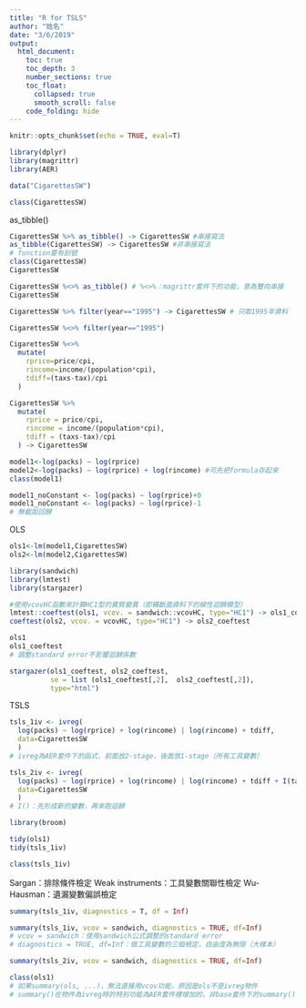 ```yaml
---
title: "R for TSLS"
author: "姓名"
date: "3/6/2019"
output: 
  html_document: 
    toc: true
    toc_depth: 3
    number_sections: true
    toc_float:
      collapsed: true
      smooth_scroll: false
    code_folding: hide
---
```


```r
knitr::opts_chunk$set(echo = TRUE, eval=T)
```

```r

library(dplyr)
library(magrittr)
library(AER)

```

```r

data("CigarettesSW")

```

```r

class(CigarettesSW)

```


as_tibble()

```r

CigarettesSW %>% as_tibble() -> CigarettesSW #串接寫法
as_tibble(CigarettesSW) -> CigarettesSW #非串接寫法
# function要有刮號
class(CigarettesSW)
CigarettesSW

```

```r

CigarettesSW %<>% as_tibble() # %<>%：magrittr套件下的功能，意為雙向串接
CigarettesSW

```




```r

CigarettesSW %>% filter(year=="1995") -> CigarettesSW # 只取1995年資料

```

```r
CigarettesSW %<>% filter(year=="1995") 

```

```r

CigarettesSW %<>% 
  mutate(
    rprice=price/cpi,
    rincome=income/(population*cpi),
    tdiff=(taxs-tax)/cpi
  )

CigarettesSW %>%
  mutate(
    rprice = price/cpi,
    rincome = income/(population*cpi),
    tdiff = (taxs-tax)/cpi
  ) -> CigarettesSW

```


```r

model1<-log(packs) ~ log(rprice) 
model2<-log(packs) ~ log(rprice) + log(rincome) #可先把formula存起來
class(model1)

```

```r

model1_noConstant <- log(packs) ~ log(rprice)+0
model1_noConstant <- log(packs) ~ log(rprice)-1
# 無截距回歸

```



OLS
```r

ols1<-lm(model1,CigarettesSW)
ols2<-lm(model2,CigarettesSW)

```


```r

library(sandwich)
library(lmtest)
library(stargazer)

```


```r



#使用vcovHC函數來計算HC1型的異質變異（即橫斷面資料下的線性迴歸模型）
lmtest::coeftest(ols1, vcov. = sandwich::vcovHC, type="HC1") -> ols1_coeftest
coeftest(ols2, vcov. = vcovHC, type="HC1") -> ols2_coeftest

```

```r

ols1
ols1_coeftest
# 調整standard error不影響迴歸係數

```


```r

stargazer(ols1_coeftest, ols2_coeftest, 
          se = list (ols1_coeftest[,2],  ols2_coeftest[,2]),
          type="html")

```





TSLS
```r

tsls_1iv <- ivreg(
  log(packs) ~ log(rprice) + log(rincome) | log(rincome) + tdiff,
  data=CigarettesSW
  ) 
# ivreg為AER套件下的函式，前面放2-stage，後面放1-stage（所有工具變數）

tsls_2iv <- ivreg(
  log(packs) ~ log(rprice) + log(rincome) | log(rincome) + tdiff + I(tax/cpi),
  data=CigarettesSW
  ) 
# I()：先形成新的變數，再來跑迴歸

```

```r

library(broom)

```

```r

tidy(ols1)
tidy(tsls_1iv)

```

```r

class(tsls_1iv)

```



Sargan：排除條件檢定
Weak instruments：工具變數關聯性檢定
Wu-Hausman：遺漏變數偏誤檢定

```r

summary(tsls_1iv, diagnostics = T, df = Inf)

```

```r

summary(tsls_1iv, vcov = sandwich, diagnostics = TRUE, df=Inf)
# vcov = sandwich：使用sandwich公式調整的standard error
# diagnostics = TRUE, df=Inf：做工具變數的三個檢定，自由度為無限（大樣本）


```

```r

summary(tsls_2iv, vcov = sandwich, diagnostics = TRUE, df=Inf)

```

```r

class(ols1)
# 如果summary(ols, ...)，無法直接用vcov功能，原因是ols不是ivreg物件
# summary()在物件為ivreg時的特別功能為AER套件裡增加的，非base套件下的summary()

```

